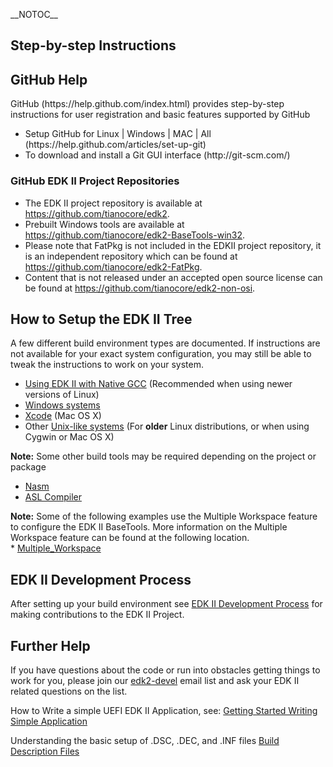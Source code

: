 __NOTOC__
==Step-by-step Instructions==
==GitHub Help==

GitHub (https://help.github.com/index.html) provides step-by-step instructions for user registration and basic features supported by GitHub 

* Setup GitHub for Linux | Windows | MAC | All (https://help.github.com/articles/set-up-git)
* To download and install a Git GUI interface (http://git-scm.com/)

==='''GitHub EDK II Project Repositories'''===

* The EDK II project repository is available at https://github.com/tianocore/edk2. 
* Prebuilt Windows tools are available at https://github.com/tianocore/edk2-BaseTools-win32. 
* Please note that FatPkg is not included in the EDKII project repository, it is an independent repository which can be found at https://github.com/tianocore/edk2-FatPkg.
* Content that is not released under an accepted open source license can be found at https://github.com/tianocore/edk2-non-osi.<BR>

=='''How to Setup the EDK II Tree'''==


A few different build environment types are documented.  If instructions are not available for your exact system configuration, you may still be able to tweak the instructions to work on your system.

* [[Using EDK II with Native GCC]] (Recommended when using newer versions of Linux)
* [[Windows systems]]
* [[Xcode]] (Mac OS X)
* Other [[Unix-like systems]] (For '''older''' Linux distributions, or when using Cygwin or Mac OS X)


'''Note:''' Some other build tools may be required depending on the project or package
* [[Nasm Setup|Nasm]]
* [[Asl Setup| ASL Compiler]]


'''Note:''' Some of the following examples use the Multiple Workspace feature to configure the EDK II BaseTools.  More information on the Multiple Workspace feature can be found at the following location. <BR>
* [[Multiple_Workspace]]


==  EDK II Development Process ==
After setting up your build environment see  [[EDK II Development Process]] for making contributions to the EDK II Project.

==Further Help==

If you have questions about the code or run into obstacles getting things to work for you, please join our [[edk2-devel]] email list and ask your EDK II related questions on the list.

How to Write a simple UEFI EDK II Application, see: [[Getting Started Writing Simple Application]]

Understanding the basic setup of .DSC, .DEC, and .INF files [[Build Description Files]]